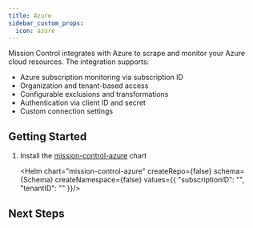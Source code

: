 ```yaml
---
title: Azure
sidebar_custom_props:
  icon: azure
---
```




Mission Control integrates with Azure to scrape and monitor your Azure cloud resources. The integration supports:

- Azure subscription monitoring via subscription ID
- Organization and tenant-based access
- Configurable exclusions and transformations
- Authentication via client ID and secret
- Custom connection settings

## Getting Started


1. Install the [mission-control-azure](https://artifacthub.io/packages/helm/flanksource/mission-control-azure) chart

   <Helm chart="mission-control-azure"
   createRepo={false}
   schema={Schema}
   createNamespace={false}
   values={{
    "subscriptionID": "<your-subscription-id>",
    "tenantID": "<your-tenant-id>"
   }}/>



## Next Steps

<Cards>
    <Card size="sm" title="ScrapeConfig" icon="k8s-customresourcedefinition" link="/guide/config-db/scrapers/azure">
      <Tag label="CRD"/>
  </Card>
</Cards>
